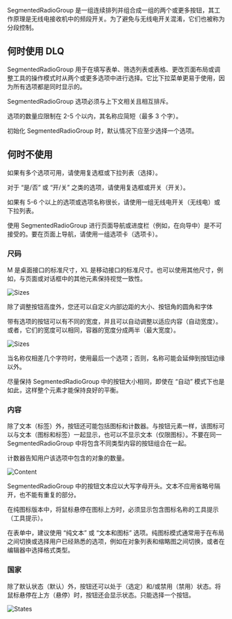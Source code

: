 SegmentedRadioGroup 是一组连续排列并组合成一组的两个或更多按钮，其工作原理是无线电接收机中的频段开关。为了避免与无线电开关混淆，它们也被称为分段控制。

## 何时使用 DLQ

SegmentedRadioGroup 用于在填写表单、筛选列表或表格、更改页面布局或调整工具的操作模式时从两个或更多选项中进行选择。它比下拉菜单更易于使用，因为所有选项都是同时显示的。

SegmentedRadioGroup 选项必须与上下文相关且相互排斥。

选项的数量应限制在 2-5 个以内，其名称应简短（最多 3 个字）。

初始化 SegmentedRadioGroup 时，默认情况下应至少选择一个选项。

## 何时不使用

如果有多个选项可用，请使用复选框或下拉列表（选择）。

对于 “是/否” 或 “开/关” 之类的选项，请使用复选框或开关（开关）。

如果有 5-6 个以上的选项或选项名称很长，请使用一组无线电开关（无线电）或下拉列表。

使用 SegmentedRadioGroup 进行页面导航或进度栏（例如，在向导中）是不可接受的。要在页面上导航，请使用一组选项卡（选项卡）。

### 尺码

M 是桌面接口的标准尺寸，XL 是移动接口的标准尺寸。也可以使用其他尺寸，例如，与页面或对话框中的其他元素保持视觉一致性。

![Sizes](/static/images/design/SegmentedRadioGroup/Sizes1.png)

除了调整按钮高度外，您还可以自定义内部边距的大小、按钮角的圆角和字体

带有选项的按钮可以有不同的宽度，并且可以自动调整以适应内容（自动宽度）。或者，它们的宽度可以相同，容器的宽度分成两半（最大宽度）。

![Sizes](/static/images/design/SegmentedRadioGroup/Sizes2.png)

当名称仅相差几个字符时，使用最后一个选项；否则，名称可能会延伸到按钮边缘以外。

尽量保持 SegmentedRadioGroup 中的按钮大小相同，即使在 “自动” 模式下也是如此，这样整个元素才能保持良好的平衡。

### 内容

除了文本（标签）外，按钮还可能包括图标和计数器。与按钮元素一样，该图标可以与文本（图标和标签）一起显示，也可以不显示文本（仅限图标）。不要在同一 SegmentedRadioGroup 中将包含不同类型内容的按钮组合在一起。

计数器告知用户该选项中包含的对象的数量。

![Content](/static/images/design/SegmentedRadioGroup/Content.png)

SegmentedRadioGroup 中的按钮文本应以大写字母开头。文本不应用省略号隔开，也不能有重复的部分。

在纯图标版本中，将鼠标悬停在图标上方时，必须显示包含图标名称的工具提示（工具提示）。

在表单中，建议使用 “纯文本” 或 “文本和图标” 选项。纯图标模式通常用于在布局之间切换或选择用户已经熟悉的选项，例如在对象列表和缩略图之间切换，或者在编辑器中选择格式类型。

### 国家

除了默认状态（默认）外，按钮还可以处于（选定）和/或禁用（禁用）状态。将鼠标悬停在上方（悬停）时，按钮还会显示状态。只能选择一个按钮。

![States](/static/images/design/SegmentedRadioGroup/States.png)